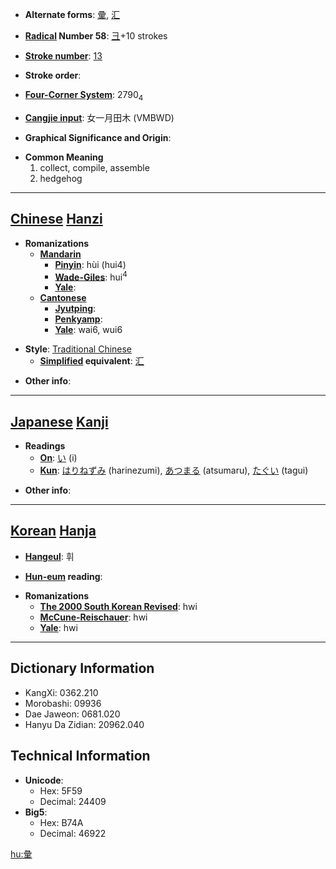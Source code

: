 * '''Alternate forms''': [[彚]], [[汇]]

* '''[[Wiktionary:Chinese radical index| Radical]] Number 58''': [[Wiktionary:Chinese radical index 彐|彐]]+10 strokes

* '''[[Wiktionary:Chinese total strokes index|Stroke number]]''': [[Wiktionary:Chinese total strokes index 13|13]]

* '''Stroke order''': 

* '''[[Wiktionary:Chinese four corner index|Four-Corner System]]''': 2790<sub>4</sub>

* '''[[Wiktionary:Chinese Cangjie index|Cangjie input]]''': 女一月田木 (VMBWD)

* '''Graphical Significance and Origin''': 

* '''Common Meaning'''
*#collect, compile, assemble
*# hedgehog


----

== [[Chinese]] [[Hanzi]] ==

* '''Romanizations'''
** '''[[Mandarin]]'''
*** '''[[Pinyin]]''': hùi (hui4)
*** '''[[Wade-Giles]]''': hui<sup>4</sup>
*** '''[[Yale]]''': 
** '''[[Cantonese]]'''
*** '''[[Jyutping]]''':
*** '''[[Penkyamp]]''': 
*** '''[[Yale]]''': wai6, wui6

* '''Style''': [[Traditional Chinese]] 
** '''[[Simplified Chinese|Simplified]] equivalent''': [[汇]]

* '''Other info''': 

----

== [[Japanese]] [[Kanji]] ==

* '''Readings'''
** '''[[On]]''': [[い]] (i)
** '''[[Kun]]''': [[はりねずみ]] (harinezumi), [[あつまる]] (atsumaru), [[たぐい]] (tagui)

* '''Other info''':  

----

== [[Korean]] [[Hanja]] ==

* '''[[Hangeul]]''': 휘

* '''[[Hun-eum]] reading''': 

* '''Romanizations'''
** '''[[The 2000 South Korean Revised Romanization|The 2000 South Korean Revised]]''': hwi
** '''[[McCune-Reischauer]]''': hwi
** '''[[Yale]]''': hwi

----

== Dictionary Information ==

* KangXi: 0362.210
* Morobashi: 09936
* Dae Jaweon: 0681.020
* Hanyu Da Zidian: 20962.040

== Technical Information ==

* '''Unicode''':
** Hex: 5F59
** Decimal: 24409
* '''Big5''':
** Hex: B74A
** Decimal: 46922

[[hu:彙]]